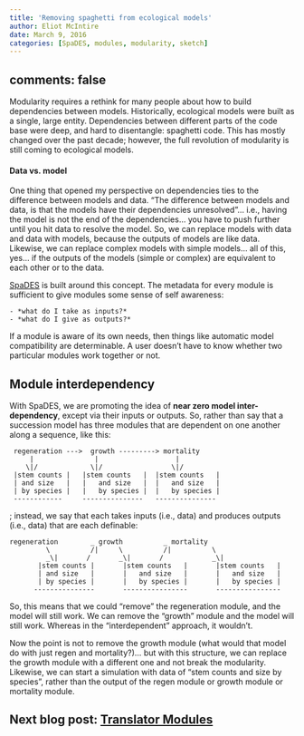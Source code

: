 ```yaml
---
title: 'Removing spaghetti from ecological models'
author: Eliot McIntire
date: March 9, 2016
categories: [SpaDES, modules, modularity, sketch]
---
```

comments: false
---
Modularity requires a rethink for many people about how to build dependencies between models. Historically, ecological models were built as a single, large entity. Dependencies between different parts of the code base were deep, and hard to disentangle: spaghetti code. This has mostly changed over the past decade; however, the full revolution of modularity is still coming to ecological models.

#### Data vs. model

One thing that opened my perspective on dependencies ties to the difference between models and data. "The difference between models and data, is that the models have their dependencies unresolved"... i.e., having the model is not the end of the dependencies... you have to push further until you hit data to resolve the model. So, we can replace models with data and data with models, because the outputs of models are like data.  Likewise, we can replace complex models with simple models... all of this, yes... if the outputs of the models (simple or complex) are equivalent to each other or to the data. 

[SpaDES](spades.predictiveecology.org) is built around this concept. The metadata for every module is sufficient to give modules some sense of self awareness: 

    - *what do I take as inputs?* 
    - *what do I give as outputs?*  
    
If a module is aware of its own needs, then things like automatic model compatibility are determinable. A user doesn't have to know whether two particular modules work together or not.

## Module interdependency

With SpaDES, we are promoting the idea of **near zero model inter-dependency**, except via their inputs or outputs. So, rather than say that a succession model has three modules that are dependent on one another along a sequence, like this:

```
 regeneration --->  growth ---------> mortality
     |               |                   |
    \|/             \|/                 \|/
 |stem counts |   |stem counts   |  |stem counts   |         
 | and size   |   |   and size   |  |   and size   |
 | by species |   |   by species |  |   by species |
 ------------     ---------------   ---------------
```
; instead, we say that each takes inputs (i.e., data) and produces outputs (i.e., data) that are each definable:

```
regeneration        _ growth          _ mortality
         \          /|     \          /|          \         
         _\|       /       _\|       /            _\|       
       |stem counts |       |stem counts   |       |stem counts   |         
       | and size   |       |   and size   |       |   and size   |
       | by species |       |   by species |       |   by species |
      ---------------       ----------------       ----------------
```

So, this means that we could "remove" the regeneration module, and the model will still work. We can remove the "growth" module and the model will still work. Whereas in the "interdependent" approach, it wouldn't.

Now the point is not to remove the growth module (what would that model do with just regen and mortality?)... but with this structure, we can replace the growth module with a different one and not break the modularity. Likewise, we can start a simulation with data of "stem counts and size by species", rather than the output of the regen module or growth module or mortality module.

## Next blog post: [Translator Modules](https://predictiveecology.org/2016/03/09/Translating_the_incompatible.html)


